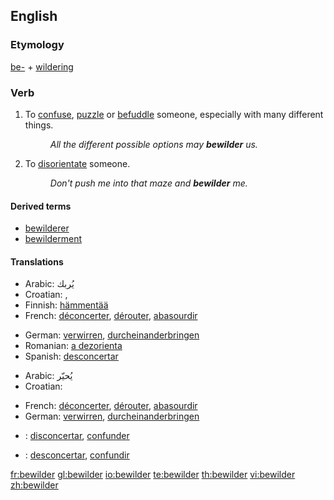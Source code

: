 ==English==

===Etymology===
[[be-]] + [[wildering]]

===Verb===
{{en-verb}}

# {{transitive}} To [[confuse]], [[puzzle]] or [[befuddle]] someone, especially with many different things.
#: ''All the different possible options may '''bewilder''' us.''
# {{transitive}} To [[disorientate]] someone.
#: ''Don't push me into that maze and '''bewilder''' me.''

====Derived terms====
* [[bewilderer]]
* [[bewilderment]]

====Translations====
{{trans-top|confuse}}
* Arabic: يُربك
* Croatian: {{t|hr|zbuniti|alt=zbúniti}}, {{t|hr|smesti|alt=smȅsti}}
* Finnish: [[hämmentää]]
* French: [[déconcerter]], [[dérouter]], [[abasourdir]]
{{trans-mid}}
* German: [[verwirren]], [[durcheinanderbringen]]
* Romanian: [[a dezorienta]]
* Spanish: [[desconcertar]]
{{trans-bottom}}

{{trans-top|disorientate}}
* Arabic: يُحيّر
* Croatian: {{t|hr|dezorijentirati|alt=dezorijentírati}}
{{trans-mid}}
* French: [[déconcerter]], [[dérouter]], [[abasourdir]]
* German: [[verwirren]], [[durcheinanderbringen]]
{{trans-bottom}}

{{checktrans-top}}
* {{ttbc|Interlingua}}: [[disconcertar]], [[confunder]]
* {{ttbc|Spanish}}: [[desconcertar]], [[confundir]]
{{trans-bottom}}

[[fr:bewilder]]
[[gl:bewilder]]
[[io:bewilder]]
[[te:bewilder]]
[[th:bewilder]]
[[vi:bewilder]]
[[zh:bewilder]]